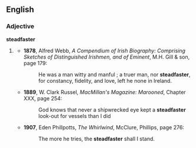 ==English==

===Adjective===
'''steadfaster'''

# {{rare}} {{comparative of|steadfast}}
#* '''1878''', Alfred Webb, ''A Compendium of Irish Biography: Comprising Sketches of Distinguished Irishmen, and of Eminent'', M.H. Gill & son, page 179:
#*: He was a man witty and manful ; a truer man, nor '''steadfaster''', for constancy, fidelity, and love, left he none in Ireland.
#* '''1889''', W. Clark Russel, ''MacMillan's Magazine: Marooned'', Chapter XXX, page 254:
#*: God knows that never a shipwrecked eye kept a '''steadfaster''' look-out for vessels than I did
#* '''1907''', Eden Phillpotts, ''The Whirlwind'', McClure, Phillips, page 276:
#*: The more he tries, the '''steadfaster''' shall I stand.